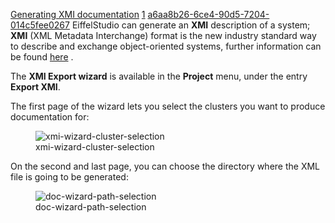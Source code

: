 [[Property:title|Generating XMI documentation]]
[[Property:weight|1]]
[[Property:uuid|a6aa8b26-6ce4-90d5-7204-014c5fee0267]]
EiffelStudio can generate an '''XMI''' description of a system; '''XMI''' (XML Metadata Interchange) format is the new industry standard way to describe and exchange object-oriented systems, further information can be found [http://www.omg.org/technology/xml/ here] . 

The '''XMI Export wizard''' is available in the '''Project''' menu, under the entry '''Export XMI'''. 

The first page of the wizard lets you select the clusters you want to produce documentation for:

[[Image:xmi-wizard-cluster-selection]]  

On the second and last page, you can choose the directory where the XML file is going to be generated:

[[Image:doc-wizard-path-selection]]  

{{seealso|<br/>
[[Generating multi-format documentation|Generating multi-format documentation]]  }}




